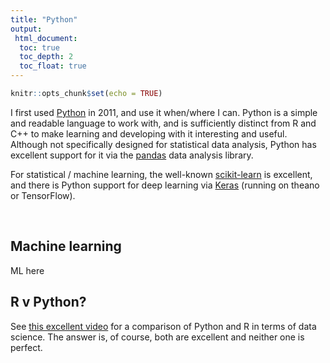 ```yaml
---
title: "Python"
output:
 html_document:
  toc: true
  toc_depth: 2
  toc_float: true
---
```


```r
knitr::opts_chunk$set(echo = TRUE)
```

I first used [Python](https://www.python.org/) in 2011, and use it when/where I can. Python is a simple and readable language to work with, and is sufficiently distinct from R and C++ to make learning and developing with it interesting and useful. Although not specifically designed for statistical data analysis, Python has excellent support for it via the [pandas](http://pandas.pydata.org/) data analysis library.

For statistical / machine learning, the well-known [scikit-learn](http://scikit-learn.org/stable/) is excellent, and there is Python support for deep learning via [Keras](https://keras.io/) (running on theano or TensorFlow).

<br>

## Machine learning

ML here

## R v Python?

See [this excellent video](https://blog.dominodatalab.com/video-huge-debate-r-vs-python-data-science/) for a comparison of Python and R in terms of data science. The answer is, of course, both are excellent and neither one is perfect.
